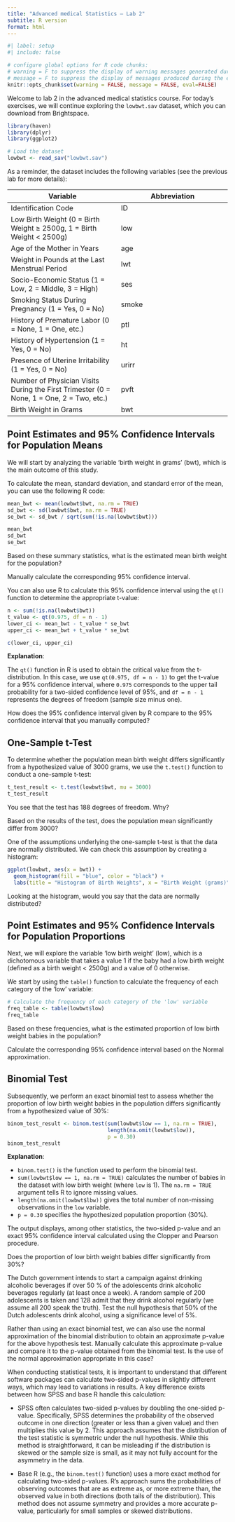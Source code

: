 ```yaml
---
title: "Advanced medical Statistics – Lab 2"
subtitle: R version
format: html
---
```


```r
#| label: setup
#| include: false

# configure global options for R code chunks:
# warning = F to suppress the display of warning messages generated during the execution of code chunks
# message = F to suppress the display of messages produced during the execution of code chunks
knitr::opts_chunk$set(warning = FALSE, message = FALSE, eval=FALSE)
```

Welcome to lab 2 in the advanced medical statistics course. For today’s exercises, we will continue exploring the `lowbwt.sav` dataset, which you can download from Brightspace. 

```r
library(haven)
library(dplyr)
library(ggplot2)

# Load the dataset
lowbwt <- read_sav("lowbwt.sav")
```

As a reminder, the dataset includes the following variables (see the previous lab for more details):

| Variable | Abbreviation |
| --- | --- |
| Identification Code | ID |
| Low Birth Weight (0 = Birth Weight ≥ 2500g, 1 = Birth Weight < 2500g) | low |
| Age of the Mother in Years | age |
| Weight in Pounds at the Last Menstrual Period | lwt |
| Socio-Economic Status (1 = Low, 2 = Middle, 3 = High) | ses |
| Smoking Status During Pregnancy (1 = Yes, 0 = No) | smoke |
| History of Premature Labor (0 = None, 1 = One, etc.) | ptl |
| History of Hypertension (1 = Yes, 0 = No) | ht |
| Presence of Uterine Irritability (1 = Yes, 0 = No) | urirr |
| Number of Physician Visits During the First Trimester (0 = None, 1 = One, 2 = Two, etc.) | pvft |
| Birth Weight in Grams | bwt |

## Point Estimates and 95% Confidence Intervals for Population Means

We will start by analyzing the variable 'birth weight in grams' (bwt), which is the main outcome of this study.

To calculate the mean, standard deviation, and standard error of the mean, you can use the following R code:

```r
mean_bwt <- mean(lowbwt$bwt, na.rm = TRUE)
sd_bwt <- sd(lowbwt$bwt, na.rm = TRUE)
se_bwt <- sd_bwt / sqrt(sum(!is.na(lowbwt$bwt)))

mean_bwt
sd_bwt
se_bwt
```

::: {.callout-important icon=false title="Question 1"}
Based on these summary statistics, what is the estimated mean birth weight for the population?
:::

::: {.callout-important icon=false title="Question 2"}
Manually calculate the corresponding 95% confidence interval.
:::

You can also use R to calculate this 95% confidence interval using the `qt()` function to determine the appropriate t-value:

```r
n <- sum(!is.na(lowbwt$bwt))
t_value <- qt(0.975, df = n - 1)
lower_ci <- mean_bwt - t_value * se_bwt
upper_ci <- mean_bwt + t_value * se_bwt

c(lower_ci, upper_ci)
```

**Explanation**:

The `qt()` function in R is used to obtain the critical value from the t-distribution. In this case, we use `qt(0.975, df = n - 1)` to get the t-value for a 95% confidence interval, where `0.975` corresponds to the upper tail probability for a two-sided confidence level of 95%, and `df = n - 1` represents the degrees of freedom (sample size minus one).

::: {.callout-important icon=false title="Question 3"}
How does the 95% confidence interval given by R compare to the 95% confidence interval that you manually computed?
:::

## One-Sample t-Test

To determine whether the population mean birth weight differs significantly from a hypothesized value of 3000 grams, we use the `t.test()` function to conduct a one-sample t-test: 

```r
t_test_result <- t.test(lowbwt$bwt, mu = 3000)
t_test_result
```

::: {.callout-important icon=false title="Question 4"}
You see that the test has 188 degrees of freedom. Why?
:::

::: {.callout-important icon=false title="Question 5"}
Based on the results of the test, does the population mean significantly differ from 3000?
:::

One of the assumptions underlying the one-sample t-test is that the data are normally distributed. We can check this assumption by creating a histogram:

```r
ggplot(lowbwt, aes(x = bwt)) +
  geom_histogram(fill = "blue", color = "black") +
  labs(title = "Histogram of Birth Weights", x = "Birth Weight (grams)", y = "Frequency")
```

::: {.callout-important icon=false title="Question 6"}
Looking at the histogram, would you say that the data are normally distributed?
:::

## Point Estimates and 95% Confidence Intervals for Population Proportions

Next, we will explore the variable 'low birth weight' (low), which is a dichotomous variable that takes a value 1 if the baby had a low birth weight (defined as a birth weight < 2500g) and a value of 0 otherwise.

We start by using the `table()` function to calculate the frequency of each category of the 'low' variable:

```r
# Calculate the frequency of each category of the 'low' variable
freq_table <- table(lowbwt$low)
freq_table
```

::: {.callout-important icon=false title="Question 7"}
Based on these frequencies, what is the estimated proportion of low birth weight babies in the population?
:::

::: {.callout-important icon=false title="Question 8"}
Calculate the corresponding 95% confidence interval based on the Normal approximation.
:::

## Binomial Test

Subsequently, we perform an exact binomial test to assess whether the proportion of low birth weight babies in the population differs significantly from a hypothesized value of 30%:

```r
binom_test_result <- binom.test(sum(lowbwt$low == 1, na.rm = TRUE),
                                length(na.omit(lowbwt$low)),
                                p = 0.30)
binom_test_result
```

**Explanation**:

- `binom.test()` is the function used to perform the binomial test.
- `sum(lowbwt$low == 1, na.rm = TRUE)` calculates the number of babies in the dataset with low birth weight (where `low` is 1). The `na.rm = TRUE` argument tells R to ignore missing values.
- `length(na.omit(lowbwt$lbw))` gives the total number of non-missing observations in the `low` variable.
- `p = 0.30` specifies the hypothesized population proportion (30%).

The output displays, among other statistics, the two-sided p-value and an exact 95% confidence interval calculated using the Clopper and Pearson procedure.

::: {.callout-important icon=false title="Question 9"}
Does the proportion of low birth weight babies differ significantly from 30%?
:::

::: {.callout-important icon=false title="Question 10"}
The Dutch government intends to start a campaign against drinking alcoholic beverages if over 50 % of the adolescents drink alcoholic beverages regularly (at least once a week). A random sample of 200 adolescents is taken and 128 admit that they drink alcohol regularly (we assume all 200 speak the truth). Test the null hypothesis that 50% of the Dutch adolescents drink alcohol, using a significance level of 5%.
:::

::: {.callout-important icon=false title="Question 11"}
Rather than using an exact binomial test, we can also use the normal approximation of the binomial distribution to obtain an approximate p-value for the above hypothesis test. Manually calculate this approximate p-value and compare it to the p-value obtained from the binomial test. Is the use of the normal approximation appropriate in this case?
::: 

::: {.callout-note icon=true title="Differences in Two-Sided P-Value Calculation Between SPSS and R"}
When conducting statistical tests, it is important to understand that different software packages can calculate two-sided p-values in slightly different ways, which may lead to variations in results. A key difference exists between how SPSS and base R handle this calculation:

* SPSS often calculates two-sided p-values by doubling the one-sided p-value. Specifically, SPSS determines the probability of the observed outcome in one direction (greater or less than a given value) and then multiplies this value by 2. This approach assumes that the distribution of the test statistic is symmetric under the null hypothesis. While this method is straightforward, it can be misleading if the distribution is skewed or the sample size is small, as it may not fully account for the asymmetry in the data.

* Base R (e.g., the `binom.test()` function) uses a more exact method for calculating two-sided p-values. R’s approach sums the probabilities of observing outcomes that are as extreme as, or more extreme than, the observed value in both directions (both tails of the distribution). This method does not assume symmetry and provides a more accurate p-value, particularly for small samples or skewed distributions.
:::

